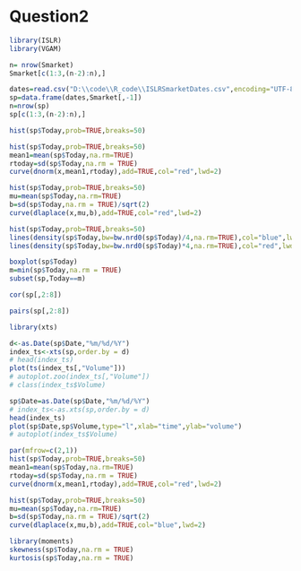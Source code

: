 
# Question2

```R
library(ISLR)
library(VGAM)

n= nrow(Smarket)
Smarket[c(1:3,(n-2):n),]

```

```R
dates=read.csv("D:\\code\\R_code\\ISLRSmarketDates.csv",encoding="UTF-8",header=TRUE)
sp=data.frame(dates,Smarket[,-1])
n=nrow(sp)
sp[c(1:3,(n-2):n),]

```

```r
hist(sp$Today,prob=TRUE,breaks=50)
```

```r
hist(sp$Today,prob=TRUE,breaks=50)
mean1=mean(sp$Today,na.rm=TRUE)
rtoday=sd(sp$Today,na.rm = TRUE)
curve(dnorm(x,mean1,rtoday),add=TRUE,col="red",lwd=2)

```

```r
hist(sp$Today,prob=TRUE,breaks=50)
mu=mean(sp$Today,na.rm=TRUE)
b=sd(sp$Today,na.rm = TRUE)/sqrt(2) 
curve(dlaplace(x,mu,b),add=TRUE,col="red",lwd=2)

```

```r
hist(sp$Today,prob=TRUE,breaks=50)
lines(density(sp$Today,bw=bw.nrd0(sp$Today)/4,na.rm=TRUE),col="blue",lwd=2)
lines(density(sp$Today,bw=bw.nrd0(sp$Today)*4,na.rm=TRUE),col="red",lwd=2)

```

```r
boxplot(sp$Today)
m=min(sp$Today,na.rm = TRUE)
subset(sp,Today==m)
```

```r
cor(sp[,2:8])
```

```r
pairs(sp[,2:8])
```

```r
library(xts)

d<-as.Date(sp$Date,"%m/%d/%Y")
index_ts<-xts(sp,order.by = d)
# head(index_ts)
plot(ts(index_ts[,"Volume"]))
# autoplot.zoo(index_ts[,"Volume"])
# class(index_ts$Volume)
```

```r

sp$Date=as.Date(sp$Date,"%m/%d/%Y")
# index_ts<-as.xts(sp,order.by = d)
head(index_ts)
plot(sp$Date,sp$Volume,type="l",xlab="time",ylab="volume")
# autoplot(index_ts$Volume)

```

```r
par(mfrow=c(2,1))
hist(sp$Today,prob=TRUE,breaks=50)
mean1=mean(sp$Today,na.rm=TRUE)
rtoday=sd(sp$Today,na.rm = TRUE)
curve(dnorm(x,mean1,rtoday),add=TRUE,col="red",lwd=2)

hist(sp$Today,prob=TRUE,breaks=50)
mu=mean(sp$Today,na.rm=TRUE)
b=sd(sp$Today,na.rm = TRUE)/sqrt(2) 
curve(dlaplace(x,mu,b),add=TRUE,col="blue",lwd=2)

library(moments)
skewness(sp$Today,na.rm = TRUE)
kurtosis(sp$Today,na.rm = TRUE)
```